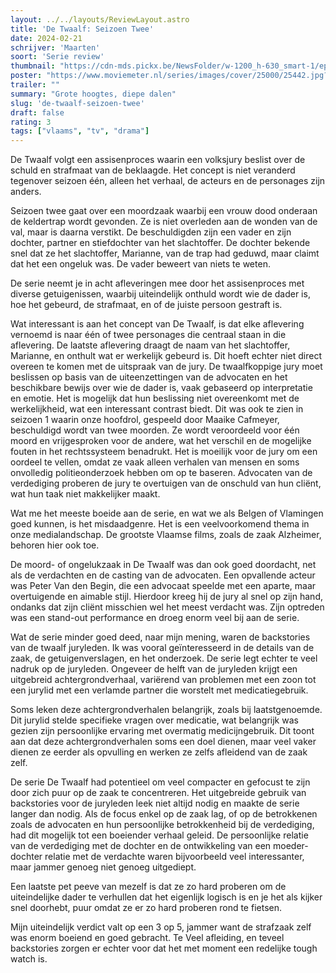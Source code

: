 ```yaml
---
layout: ../../layouts/ReviewLayout.astro
title: 'De Twaalf: Seizoen Twee'
date: 2024-02-21
schrijver: 'Maarten'
soort: 'Serie review'
thumbnail: "https://cdn-mds.pickx.be/NewsFolder/w-1200_h-630_smart-1/eps_2___vrt____de_twaalf_2_080__thomas_nolf___20230830170539.jpg"
poster: "https://www.moviemeter.nl/series/images/cover/25000/25442.jpg?cb=1697488910"
trailer: ""
summary: "Grote hoogtes, diepe dalen"
slug: 'de-twaalf-seizoen-twee'
draft: false
rating: 3
tags: ["vlaams", "tv", "drama"]
---
```


De Twaalf volgt een assisenproces waarin een volksjury beslist over de schuld en strafmaat van de beklaagde. Het concept is niet veranderd tegenover seizoen één, alleen het verhaal, de acteurs en de personages zijn anders.

Seizoen twee gaat over een moordzaak waarbij een vrouw dood onderaan de keldertrap wordt gevonden. Ze is niet overleden aan de wonden van de val, maar is daarna verstikt. De beschuldigden zijn een vader en zijn dochter, partner en stiefdochter van het slachtoffer. De dochter bekende snel dat ze het slachtoffer, Marianne, van de trap had geduwd, maar claimt dat het een ongeluk was. De vader beweert van niets te weten.

De serie neemt je in acht afleveringen mee door het assisenproces met diverse getuigenissen, waarbij uiteindelijk onthuld wordt wie de dader is, hoe het gebeurd, de strafmaat, en of de juiste persoon gestraft is.

Wat interessant is aan het concept van De Twaalf, is dat elke aflevering vernoemd is naar één of twee personages die centraal staan in die aflevering. De laatste aflevering draagt de naam van het slachtoffer, Marianne, en onthult wat er werkelijk gebeurd is. Dit hoeft echter niet direct overeen te komen met de uitspraak van de jury. De twaalfkoppige jury moet beslissen op basis van de uiteenzettingen van de advocaten en het beschikbare bewijs over wie de dader is, vaak gebaseerd op interpretatie en emotie. Het is mogelijk dat hun beslissing niet overeenkomt met de werkelijkheid, wat een interessant contrast biedt. Dit was ook te zien in seizoen 1 waarin onze hoofdrol, gespeeld door Maaike Cafmeyer, beschuldigd wordt van twee moorden. Ze wordt veroordeeld voor één moord en vrijgesproken voor de andere, wat het verschil en de mogelijke fouten in het rechtssysteem benadrukt. Het is moeilijk voor de jury om een oordeel te vellen, omdat ze vaak alleen verhalen van mensen en soms onvolledig politieonderzoek hebben om op te baseren. Advocaten van de verdediging proberen de jury te overtuigen van de onschuld van hun cliënt, wat hun taak niet makkelijker maakt.

Wat me het meeste boeide aan de serie, en wat we als Belgen of Vlamingen goed kunnen, is het misdaadgenre. Het is een veelvoorkomend thema in onze medialandschap. De grootste Vlaamse films, zoals de zaak Alzheimer, behoren hier ook toe.

De moord- of ongelukzaak in De Twaalf was dan ook goed doordacht, net als de verdachten en de casting van de advocaten. Een opvallende acteur was Peter Van den Begin, die een advocaat speelde met een aparte, maar overtuigende en aimable stijl. Hierdoor kreeg hij de jury al snel op zijn hand, ondanks dat zijn cliënt misschien wel het meest verdacht was. Zijn optreden was een stand-out performance en droeg enorm veel bij aan de serie.

Wat de serie minder goed deed, naar mijn mening, waren de backstories van de twaalf juryleden. Ik was vooral geïnteresseerd in de details van de zaak, de getuigenverslagen, en het onderzoek. De serie legt echter te veel nadruk op de juryleden. Ongeveer de helft van de juryleden krijgt een uitgebreid achtergrondverhaal, variërend van problemen met een zoon tot een jurylid met een verlamde partner die worstelt met medicatiegebruik.

Soms leken deze achtergrondverhalen belangrijk, zoals bij laatstgenoemde. Dit jurylid stelde specifieke vragen over medicatie, wat belangrijk was gezien zijn persoonlijke ervaring met overmatig medicijngebruik. Dit toont aan dat deze achtergrondverhalen soms een doel dienen, maar veel vaker dienen ze eerder als opvulling en werken ze zelfs afleidend van de zaak zelf.

De serie De Twaalf had potentieel om veel compacter en gefocust te zijn door zich puur op de zaak te concentreren. Het uitgebreide gebruik van backstories voor de juryleden leek niet altijd nodig en maakte de serie langer dan nodig. Als de focus enkel op de zaak lag, of op de betrokkenen zoals de advocaten en hun persoonlijke betrokkenheid bij de verdediging, had dit mogelijk tot een boeiender verhaal geleid. De persoonlijke relatie van de verdediging met de dochter en de ontwikkeling van een moeder-dochter relatie met de verdachte waren bijvoorbeeld veel interessanter, maar jammer genoeg niet genoeg uitgediept.

Een laatste pet peeve van mezelf is dat ze zo hard proberen om de uiteindelijke dader te verhullen dat het eigenlijk logisch is en je het als kijker snel doorhebt, puur omdat ze er zo hard proberen rond te fietsen.

Mijn uiteindelijk verdict valt op een 3 op 5, jammer want de strafzaak zelf was enorm boeiend en goed gebracht. Te Veel afleiding, en teveel backstories zorgen er echter voor dat het met moment een redelijke tough watch is.


